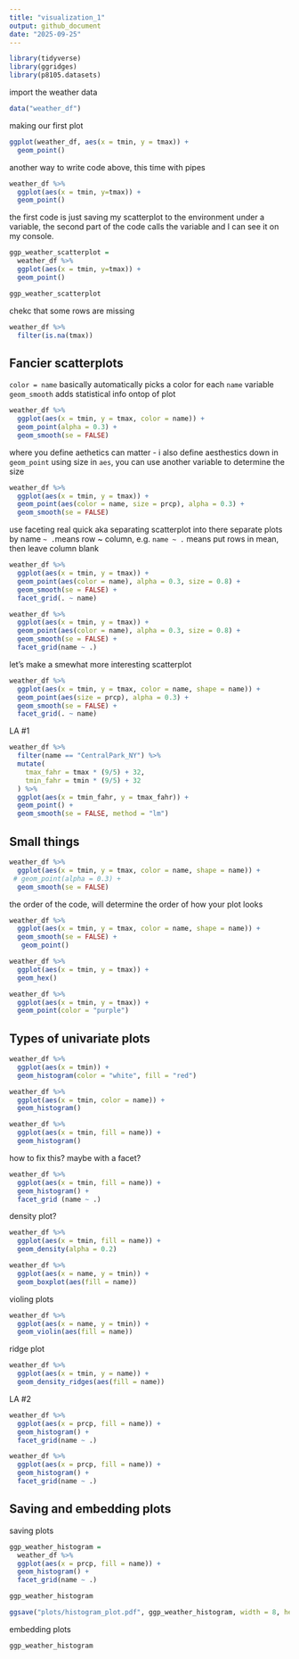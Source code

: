 ```yaml
---
title: "visualization_1"
output: github_document
date: "2025-09-25"
---
```


```r
library(tidyverse)
library(ggridges)
library(p8105.datasets)
```

import the weather data

```r
data("weather_df")
```

making our first plot

```r
ggplot(weather_df, aes(x = tmin, y = tmax)) + 
  geom_point()
```
another way to write code above, this time with pipes

```r
weather_df %>% 
  ggplot(aes(x = tmin, y=tmax)) +
  geom_point()
```
the first code is just saving my scatterplot to the environment under a variable, the second part of the code 
calls the variable and I can see it on my console.

```r
ggp_weather_scatterplot = 
  weather_df %>% 
  ggplot(aes(x = tmin, y=tmax)) +
  geom_point()

ggp_weather_scatterplot
```

chekc that some rows are missing

```r
weather_df %>% 
  filter(is.na(tmax))
```

## Fancier scatterplots

`color = name` basically automatically picks a color for each `name` variable
`geom_smooth` adds statistical info ontop of plot

```r
weather_df %>% 
  ggplot(aes(x = tmin, y = tmax, color = name)) +
  geom_point(alpha = 0.3) +
  geom_smooth(se = FALSE)
```

where you define aethetics can matter - i also define aesthestics down in `geom_point`
using size in `aes`, you can use another variable to determine the size
```r
weather_df %>% 
  ggplot(aes(x = tmin, y = tmax)) +
  geom_point(aes(color = name, size = prcp), alpha = 0.3) +
  geom_smooth(se = FALSE)
```

use faceting real quick aka separating scatterplot into there separate plots by name
`~ .`means row ~ column, e.g. `name ~ .` means put rows in mean, then leave column blank

```r
weather_df %>% 
  ggplot(aes(x = tmin, y = tmax)) +
  geom_point(aes(color = name), alpha = 0.3, size = 0.8) +
  geom_smooth(se = FALSE) +
  facet_grid(. ~ name)

weather_df %>% 
  ggplot(aes(x = tmin, y = tmax)) +
  geom_point(aes(color = name), alpha = 0.3, size = 0.8) +
  geom_smooth(se = FALSE) +
  facet_grid(name ~ .)
```

let's make a smewhat more interesting scatterplot

```r
weather_df %>% 
  ggplot(aes(x = tmin, y = tmax, color = name, shape = name)) +
  geom_point(aes(size = prcp), alpha = 0.3) +
  geom_smooth(se = FALSE) +
  facet_grid(. ~ name)
```

LA #1

```r
weather_df %>% 
  filter(name == "CentralPark_NY") %>% 
  mutate(
    tmax_fahr = tmax * (9/5) + 32,
    tmin_fahr = tmin * (9/5) + 32
  ) %>% 
  ggplot(aes(x = tmin_fahr, y = tmax_fahr)) +
  geom_point() +
  geom_smooth(se = FALSE, method = "lm")
```

## Small things

```r
weather_df %>% 
  ggplot(aes(x = tmin, y = tmax, color = name, shape = name)) +
 # geom_point(alpha = 0.3) +
  geom_smooth(se = FALSE) 
```

the order of the code, will determine the order of how your plot looks
```r
weather_df %>% 
  ggplot(aes(x = tmin, y = tmax, color = name, shape = name)) +
  geom_smooth(se = FALSE) +
   geom_point()
```

```r
weather_df %>% 
  ggplot(aes(x = tmin, y = tmax)) +
  geom_hex()
```

```r
weather_df %>% 
  ggplot(aes(x = tmin, y = tmax)) +
  geom_point(color = "purple")
```
## Types of univariate plots

```r
weather_df %>% 
  ggplot(aes(x = tmin)) +
  geom_histogram(color = "white", fill = "red")
```

```r
weather_df %>% 
  ggplot(aes(x = tmin, color = name)) +
  geom_histogram()

weather_df %>% 
  ggplot(aes(x = tmin, fill = name)) +
  geom_histogram()
```

how to fix this? maybe with a facet?

```r
weather_df %>% 
  ggplot(aes(x = tmin, fill = name)) +
  geom_histogram() +
  facet_grid (name ~ .)
```

density plot?

```r
weather_df %>% 
  ggplot(aes(x = tmin, fill = name)) +
  geom_density(alpha = 0.2) 
```

```r
weather_df %>% 
  ggplot(aes(x = name, y = tmin)) +
  geom_boxplot(aes(fill = name)) 
```


violing plots

```r
weather_df %>% 
  ggplot(aes(x = name, y = tmin)) +
  geom_violin(aes(fill = name))
```

ridge plot

```r
weather_df %>% 
  ggplot(aes(x = tmin, y = name)) +
  geom_density_ridges(aes(fill = name))
```

LA #2

```r
weather_df %>% 
  ggplot(aes(x = prcp, fill = name)) +
  geom_histogram() +
  facet_grid(name ~ .)

weather_df %>% 
  ggplot(aes(x = prcp, fill = name)) +
  geom_histogram() +
  facet_grid(name ~ .)
```


## Saving and embedding plots

saving plots

```r
ggp_weather_histogram = 
  weather_df %>% 
  ggplot(aes(x = prcp, fill = name)) +
  geom_histogram() +
  facet_grid(name ~ .)

ggp_weather_histogram

ggsave("plots/histogram_plot.pdf", ggp_weather_histogram, width = 8, height = 6)
```
embedding plots

```r

ggp_weather_histogram
```
